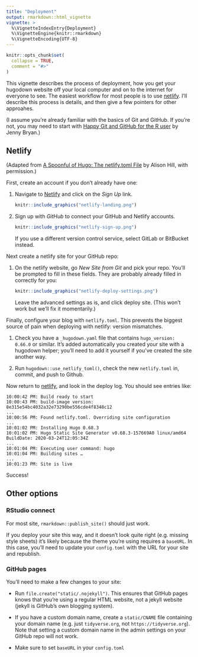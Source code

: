 ```yaml
---
title: "Deployment"
output: rmarkdown::html_vignette
vignette: >
  %\VignetteIndexEntry{Deployment}
  %\VignetteEngine{knitr::rmarkdown}
  %\VignetteEncoding{UTF-8}
---
```


```r
knitr::opts_chunk$set(
  collapse = TRUE,
  comment = "#>"
)
```

This vignette describes the process of deployment, how you get your hugodown website off your local computer and on to the internet for everyone to see. The easiest workflow for most people is to use [netlify](https://www.netlify.com). I'll describe this process is details, and then give a few pointers for other approahes.

(I assume you're already familiar with the basics of Git and GitHub. If you're not, you may need to start with [Happy Git and GitHub for the R user](http://happygitwithr.com/) by Jenny Bryan.)

## Netlify

(Adapted from [A Spoonful of Hugo: The netlify.toml File](https://alison.rbind.io/post/2017-06-12-up-and-running-with-blogdown/#deploy-in-netlify) by Alison Hill, with permission.)

First, create an account if you don't already have one:

1.  Navigate to [Netlify](https://www.netlify.com/) and click on the *Sign Up* link.

    ```r
    knitr::include_graphics("netlify-landing.png")
    ```

2.  Sign up with *GitHub* to connect your GitHub and Netlify accounts.

    ```r
    knitr::include_graphics("netlify-sign-up.png")
    ```

    If you use a different version control service, select GitLab or BitBucket instead.

Next create a netlify site for your GitHub repo:

1.  On the netlify website, go *New Site from Git* and pick your repo. You'll be prompted to fill in these fields. They are probably already filled in correctly for you:

    ```r
    knitr::include_graphics("netlify-deploy-settings.png")
    ```

    Leave the advanced settings as is, and click deploy site. (This won't work but we'll fix it momentarily.)

Finally, configure your blog with `netlify.toml`. This prevents the biggest source of pain when deploying with netlify: version mismatches.

1.  Check you have a `_hugodown.yaml` file that contains `hugo_version: 0.66.0` or similar. It's added automatically you created your site with a hugodown helper; you'll need to add it yourself if you've created the site another way.

2.  Run `hugodown::use_netlify_toml()`, check the new `netlify.toml` in, commit, and push to Github.

Now return to [netlify](https://app.netlify.com), and look in the deploy log. You should see entries like:

    10:00:42 PM: Build ready to start
    10:00:43 PM: build-image version: 8e315e54bc4032a32e73290be556cde4f8348c12
    ...
    10:00:56 PM: Found netlify.toml. Overriding site configuration
    ...
    10:01:02 PM: Installing Hugo 0.68.3
    10:01:02 PM: Hugo Static Site Generator v0.68.3-157669A0 linux/amd64 BuildDate: 2020-03-24T12:05:34Z
    ...
    10:01:04 PM: Executing user command: hugo
    10:01:04 PM: Building sites …
    ...
    10:01:23 PM: Site is live

Success!

## Other options

### RStudio connect

For most site, `rmarkdown::publish_site()` should just work.

If you deploy your site this way, and it doesn't look quite right (e.g. missing style sheets) it's likely because the theme you're using requires a `baseURL`. In this case, you'll need to update your `config.toml` with the URL for your site and republish.

### GitHub pages

You'll need to make a few changes to your site:

-   Run `file.create("static/.nojekyll")`. This ensures that GitHub pages knows that you're using a regular HTML website, not a jekyll website (jekyll is GitHub's own blogging system).

-   If you have a custom domain name, create a `static/CNAME` file containing your domain name (e.g. just `tidyverse.org`, not `https://tidyverse.org`). Note that setting a custom domain name in the admin settings on your GitHub repo will not work.

-   Make sure to set `baseURL` in your `config.toml`

